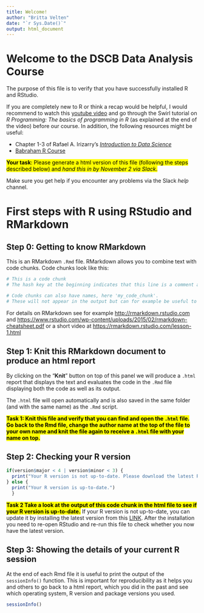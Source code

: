```yaml
---
title: Welcome!
author: "Britta Velten"
date: "`r Sys.Date()`"
output: html_document
---
```


# Welcome to the DSCB Data Analysis Course

The purpose of this file is to verify that you have successfully installed R and RStudio.

If you are completely new to R or think a recap would be helpful, I would recommend to watch this [youtube video](https://www.youtube.com/watch?v=p8F_wreHTzw) and go through the Swirl tutorial on *R Programming: The basics of programming in R* (as explained at the end of the video) before our course. In addition, the following resources might be useful:

* Chapter 1-3 of Rafael A. Irizarry's [*Introduction to Data Science*](http://rafalab.dfci.harvard.edu/dsbook/introduction.html)
* [Babraham R Course](https://www.bioinformatics.babraham.ac.uk/training/Introduction_to_R/Introduction%20to%20R%20course%20booklet.pdf)

<mark>**Your task**: Please generate a html version of this file (following the steps described below) and *hand this in by November 2 via Slack*.</mark> 

Make sure you get help if you encounter any problems via the Slack *help* channel.


# First steps with R using RStudio and RMarkdown

## Step 0: Getting to know RMarkdown

This is an RMarkdown `.Rmd` file. RMarkdown allows you to combine text with code chunks. Code chunks look like this:

```r
# This is a code chunk
# The hash key at the beginning indicates that this line is a comment and not evaluated as code
```

```r
# Code chunks can also have names, here 'my_code_chunk'. 
# These will not appear in the output but can for example be useful to identify chunks giving errors
```
For details on RMarkdown see for example <http://rmarkdown.rstudio.com> and <https://www.rstudio.com/wp-content/uploads/2015/02/rmarkdown-cheatsheet.pdf> or a short video at <https://rmarkdown.rstudio.com/lesson-1.html>


## Step 1: Knit this RMarkdown document to produce an html report

By clicking on the "**Knit**" button on top of this panel we will produce a `.html` report that displays the text and evaluates the code in the `.Rmd` file displaying both the code as well as its output. 

The `.html` file will open automatically and is also saved in the same folder (and with the same name) as the `.Rmd` script.

<mark>**Task 1: Knit this file and verify that you can find and open the `.html` file. Go back to the Rmd file, change the author name at the top of the file to your own name and knit the file again to receive a `.html` file with your name on top.**</mark>


## Step 2: Checking your R version

```r
if(version$major < 4 | version$minor < 3) {
  print("Your R version is not up-to-date. Please download the latest R version (4.3)")
} else {
  print("Your R version is up-to-date.")
  }
```

<mark>**Task 2 Take a look at the output of this code chunk in the html file to see if your R version is up-to-date.**</mark> If your R version is not up-to-date, you can update it by installing the latest version from this [LINK](https://cran.r-project.org/). After the installation you need to re-open RStudio and re-run this file to check whether you now have the latest version.

## Step 3: Showing the details of your current R session
At the end of each Rmd file it is useful to print the output of the `sessionInfo()` function. This is important for reproducibility as it helps you and others to go back to a html report, which you did in the past and see which operating system, R version and package versions you used.

```r
sessionInfo()
```

